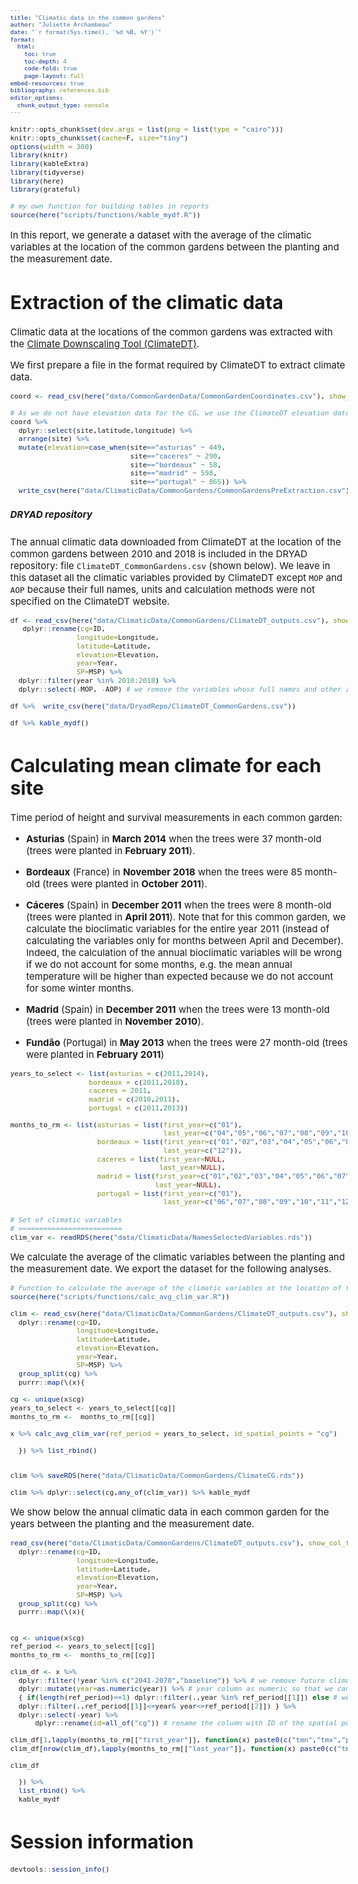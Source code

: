 ```yaml
---
title: "Climatic data in the common gardens"
author: "Juliette Archambeau"
date: "`r format(Sys.time(), '%d %B, %Y')`"
format: 
  html:
    toc: true
    toc-depth: 4
    code-fold: true
    page-layout: full
embed-resources: true
bibliography: references.bib
editor_options: 
  chunk_output_type: console
---
```


<style type="text/css">
body {
   font-size: 15px;
}
code.r{
  font-size: 11px;
}
pre {
  font-size: 11px
}

table {
  font-size: 11px
}
</style>

```r
knitr::opts_chunk$set(dev.args = list(png = list(type = "cairo")))
knitr::opts_chunk$set(cache=F, size="tiny")
options(width = 300)
library(knitr)
library(kableExtra)
library(tidyverse)
library(here)
library(grateful)

# my own function for building tables in reports
source(here("scripts/functions/kable_mydf.R"))
```

In this report,  we generate a dataset with the average of the climatic variables at the location of the common gardens between the planting and the measurement date.

# Extraction of the climatic data

Climatic data at the locations of the common gardens was extracted with the [Climate Downscaling Tool (ClimateDT)](https://www.ibbr.cnr.it/climate-dt/).

We first prepare a file in the format required by ClimateDT to extract climate data.

```r
coord <- read_csv(here("data/CommonGardenData/CommonGardenCoordinates.csv"), show_col_types = FALSE)
  
# As we do not have elevation data for the CG, we use the ClimateDT elevation data 
coord %>% 
  dplyr::select(site,latitude,longitude) %>% 
  arrange(site) %>% 
  mutate(elevation=case_when(site=="asturias" ~ 449,
                             site=="caceres" ~ 290,
                             site=="bordeaux" ~ 58,
                             site=="madrid" ~ 598,
                             site=="portugal" ~ 865)) %>% 
  write_csv(here("data/ClimaticData/CommonGardens/CommonGardensPreExtraction.csv"))
```

::: {.callout-note}
##### DRYAD repository
The annual climatic data downloaded from ClimateDT at the location of the common gardens between 2010 and 2018 is included in the DRYAD repository: file `ClimateDT_CommonGardens.csv` (shown below).
We leave in this dataset all the climatic variables provided by ClimateDT except `MOP` and `AOP` because their full names, units and calculation methods were not specified on the ClimateDT website.
:::

```r
df <- read_csv(here("data/ClimaticData/CommonGardens/ClimateDT_outputs.csv"), show_col_types = FALSE) %>% 
   dplyr::rename(cg=ID,
                longitude=Longitude,
                latitude=Latitude,
                elevation=Elevation,
                year=Year,
                SP=MSP) %>% 
  dplyr::filter(year %in% 2010:2018) %>% 
  dplyr::select(-MOP, -AOP) # we remove the variables whose full names and other information are not available on the ClimateDT website
  
df %>%  write_csv(here("data/DryadRepo/ClimateDT_CommonGardens.csv"))

df %>% kable_mydf()
```


# Calculating mean climate for each site

Time period of height and survival measurements in each common garden:

  - **Asturias** (Spain) in **March 2014** when the trees were 37 month-old (trees were planted in **February 2011**).
  
  - **Bordeaux** (France) in **November 2018** when the trees were 85 month-old (trees were planted in **October 2011**).
  
  - **Cáceres** (Spain) in **December 2011** when the trees were 8 month-old (trees were planted in **April 2011**). Note that for this common garden, we calculate the bioclimatic variables for the entire year 2011 (instead of calculating the variables only for months between April and December). Indeed, the calculation of the annual bioclimatic variables will be wrong if we do not account for some months, e.g. the mean annual temperature will be higher than expected because we do not account for some winter months.  
  
  - **Madrid** (Spain) in **December 2011** when the trees were 13 month-old (trees were planted in **November 2010**).
  
  - **Fundão** (Portugal) in **May 2013** when the trees were 27 month-old (trees were planted in **February 2011**)


```r
years_to_select <- list(asturias = c(2011,2014),
                   bordeaux = c(2011,2018),
                   caceres = 2011,
                   madrid = c(2010,2011),
                   portugal = c(2011,2013))

months_to_rm <- list(asturias = list(first_year=c("01"),
                                     last_year=c("04","05","06","07","08","09","10","11","12")),
                     bordeaux = list(first_year=c("01","02","03","04","05","06","07","08","09"),
                                     last_year=c("12")),
                     caceres = list(first_year=NULL,
                                    last_year=NULL),
                     madrid = list(first_year=c("01","02","03","04","05","06","07","08","09","10"),
                                   last_year=NULL),
                     portugal = list(first_year=c("01"),
                                     last_year=c("06","07","08","09","10","11","12")))
```

```r
# Set of climatic variables
# =========================
clim_var <- readRDS(here("data/ClimaticData/NamesSelectedVariables.rds"))
```

We calculate the average of the climatic variables between the planting and the measurement date. We export the dataset for the following analyses.

```r
# Function to calculate the average of the climatic variables at the location of the NFI plots
source(here("scripts/functions/calc_avg_clim_var.R"))

clim <- read_csv(here("data/ClimaticData/CommonGardens/ClimateDT_outputs.csv"), show_col_types = FALSE) %>% 
  dplyr::rename(cg=ID,
                longitude=Longitude,
                latitude=Latitude,
                elevation=Elevation,
                year=Year,
                SP=MSP) %>% 
  group_split(cg) %>% 
  purrr::map(\(x){
    
cg <- unique(x$cg)
years_to_select <- years_to_select[[cg]]  
months_to_rm <-  months_to_rm[[cg]]
    
x %>% calc_avg_clim_var(ref_period = years_to_select, id_spatial_points = "cg")

  }) %>% list_rbind() 


clim %>% saveRDS(here("data/ClimaticData/CommonGardens/ClimateCG.rds"))

clim %>% dplyr::select(cg,any_of(clim_var)) %>% kable_mydf
```

We show below the annual climatic data in each common garden for the years between the planting and the measurement date.

```r
read_csv(here("data/ClimaticData/CommonGardens/ClimateDT_outputs.csv"), show_col_types = FALSE) %>% 
  dplyr::rename(cg=ID,
                longitude=Longitude,
                latitude=Latitude,
                elevation=Elevation,
                year=Year,
                SP=MSP) %>% 
  group_split(cg) %>% 
  purrr::map(\(x){
  
    
cg <- unique(x$cg)
ref_period <- years_to_select[[cg]]  
months_to_rm <-  months_to_rm[[cg]]

clim_df <- x %>%  
  dplyr::filter(!year %in% c("2041-2070","baseline")) %>% # we remove future climatic data
  dplyr::mutate(year=as.numeric(year)) %>% # year column as numeric so that we can remove years after a given date
  { if(length(ref_period)==1) dplyr::filter(.,year %in% ref_period[[1]]) else # we keep the years of the period of interest
  dplyr::filter(.,ref_period[[1]]<=year& year<=ref_period[[2]]) } %>% 
  dplyr::select(-year) %>%
      dplyr::rename(id=all_of("cg")) # rename the column with ID of the spatial points to 'cg'

clim_df[1,lapply(months_to_rm[["first_year"]], function(x) paste0(c("tmn","tmx","prc"),x)) %>% unlist()] <- NA
clim_df[nrow(clim_df),lapply(months_to_rm[["last_year"]], function(x) paste0(c("tmn","tmx","prc"),x)) %>% unlist()] <- NA

clim_df

  }) %>% 
  list_rbind() %>% 
  kable_mydf
```

# Session information

```r
devtools::session_info()
```
